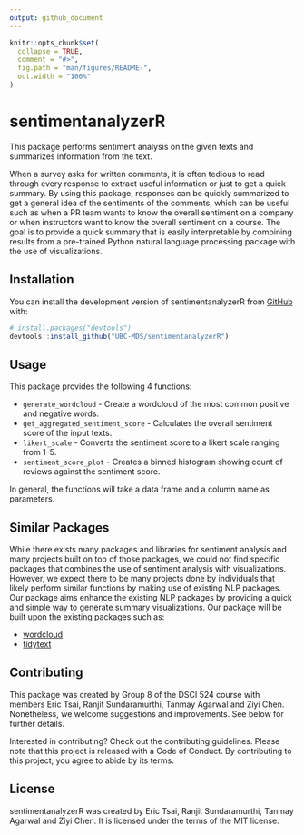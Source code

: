 ```yaml
---
output: github_document
---
```


<!-- README.md is generated from README.Rmd. Please edit that file -->

```r
knitr::opts_chunk$set(
  collapse = TRUE,
  comment = "#>",
  fig.path = "man/figures/README-",
  out.width = "100%"
)
```

# sentimentanalyzerR

<!-- badges: start -->

<!-- badges: end -->

This package performs sentiment analysis on the given texts and summarizes information from the text.

When a survey asks for written comments, it is often tedious to read through every response to extract useful information or just to get a quick summary. By using this package, responses can be quickly summarized to get a general idea of the sentiments of the comments, which can be useful such as when a PR team wants to know the overall sentiment on a company or when instructors want to know the overall sentiment on a course. The goal is to provide a quick summary that is easily interpretable by combining results from a pre-trained Python natural language processing package with the use of visualizations.

## Installation

You can install the development version of sentimentanalyzerR from [GitHub](https://github.com/) with:

``` r
# install.packages("devtools")
devtools::install_github("UBC-MDS/sentimentanalyzerR")
```

## Usage

This package provides the following 4 functions:

-   `generate_wordcloud` - Create a wordcloud of the most common positive and negative words.
-   `get_aggregated_sentiment_score` - Calculates the overall sentiment score of the input texts.
-   `likert_scale` - Converts the sentiment score to a likert scale ranging from 1-5.
-   `sentiment_score_plot` - Creates a binned histogram showing count of reviews against the sentiment score.

In general, the functions will take a data frame and a column name as parameters.

## Similar Packages

While there exists many packages and libraries for sentiment analysis and many projects built on top of those packages, we could not find specific packages that combines the use of sentiment analysis with visualizations. However, we expect there to be many projects done by individuals that likely perform similar functions by making use of existing NLP packages. Our package aims enhance the existing NLP packages by providing a quick and simple way to generate summary visualizations. Our package will be built upon the existing packages such as:

-   [wordcloud](https://cran.r-project.org/web/packages/wordcloud/wordcloud.pdf)
-   [tidytext](https://cran.r-project.org/web/packages/tidytext/vignettes/tidytext.html)

## Contributing

This package was created by Group 8 of the DSCI 524 course with members Eric Tsai, Ranjit Sundaramurthi, Tanmay Agarwal and Ziyi Chen. Nonetheless, we welcome suggestions and improvements. See below for further details.

Interested in contributing? Check out the contributing guidelines. Please note that this project is released with a Code of Conduct. By contributing to this project, you agree to abide by its terms.

## License

sentimentanalyzerR was created by Eric Tsai, Ranjit Sundaramurthi, Tanmay Agarwal and Ziyi Chen. It is licensed under the terms of the MIT license.

